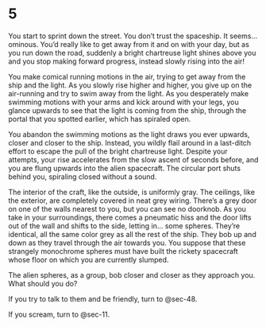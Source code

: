 # 5 {#sec-05}

You start to sprint down the street. You don’t trust the spaceship. It seems…ominous. You’d really like to get away from it and on with your day, but as you run down the road, suddenly a bright chartreuse light shines above you and you stop making forward progress, instead slowly rising into the air!

You make comical running motions in the air, trying to get away from the ship and the light. As you slowly rise higher and higher, you give up on the air-running and try to swim away from the light. As you desperately make swimming motions with your arms and kick around with your legs, you glance upwards to see that the light is coming from the ship, through the portal that you spotted earlier, which has spiraled open. 

You abandon the swimming motions as the light draws you ever upwards, closer and closer to the ship. Instead, you wildly flail around in a last-ditch effort to escape the pull of the bright chartreuse light. Despite your attempts, your rise accelerates from the slow ascent of seconds before, and you are flung upwards into the alien spacecraft. The circular port shuts behind you, spiraling closed without a sound.

The interior of the craft, like the outside, is uniformly gray. The ceilings, like the exterior, are completely covered in neat grey wiring. There’s a grey door on one of the walls nearest to you, but you can see no doorknob.
As you take in your surroundings, there comes a pneumatic hiss and the door lifts out of the wall and shifts to the side, letting in… some spheres. They’re identical, all the same color grey as all the rest of the ship. They bob up and down as they travel through the air towards you. You suppose that these strangely monochrome spheres must have built the rickety spacecraft whose floor on which you are currently slumped. 

The alien spheres, as a group, bob closer and closer as they approach you. What should you do? 

If you try to talk to them and be friendly, turn to @sec-48.

If you scream, turn to @sec-11.
 
